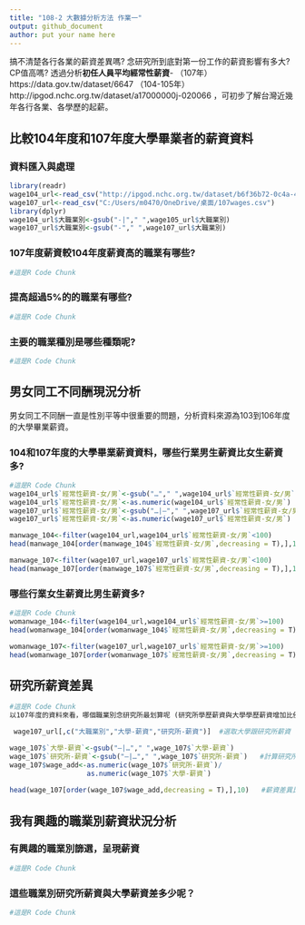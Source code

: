 ```yaml
---
title: "108-2 大數據分析方法 作業一"
output: github_document
author: put your name here
---
```


搞不清楚各行各業的薪資差異嗎? 念研究所到底對第一份工作的薪資影響有多大? CP值高嗎? 透過分析**初任人員平均經常性薪資**- （107年）https://data.gov.tw/dataset/6647 （104-105年）http://ipgod.nchc.org.tw/dataset/a17000000j-020066 ，可初步了解台灣近幾年各行各業、各學歷的起薪。

## 比較104年度和107年度大學畢業者的薪資資料

### 資料匯入與處理
```r
library(readr)
wage104_url<-read_csv("http://ipgod.nchc.org.tw/dataset/b6f36b72-0c4a-4b60-9254-1904e180ddb1/resource/98d5094d-7481-44b5-876a-715a496f922c/download/a17000000j-020066-mah.csv")
wage107_url<-read_csv("C:/Users/m0470/OneDrive/桌面/107wages.csv")
library(dplyr)
wage104_url$大職業別<-gsub("-|"," ",wage105_url$大職業別)
wage107_url$大職業別<-gsub("-"," ",wage107_url$大職業別)
```

### 107年度薪資較104年度薪資高的職業有哪些? 
```r
#這是R Code Chunk
```

### 提高超過5%的的職業有哪些? 
```r
#這是R Code Chunk
```

### 主要的職業種別是哪些種類呢?
```r
#這是R Code Chunk
```

## 男女同工不同酬現況分析

男女同工不同酬一直是性別平等中很重要的問題，分析資料來源為103到106年度的大學畢業薪資。

### 104和107年度的大學畢業薪資資料，哪些行業男生薪資比女生薪資多?
```r
#這是R Code Chunk
wage104_url$`經常性薪資-女/男`<-gsub("…"," ",wage104_url$`經常性薪資-女/男`)
wage104_url$`經常性薪資-女/男`<-as.numeric(wage104_url$`經常性薪資-女/男`)      #整理104年經常性薪資-女/男的資料
wage107_url$`經常性薪資-女/男`<-gsub("…|—"," ",wage107_url$`經常性薪資-女/男`)
wage107_url$`經常性薪資-女/男`<-as.numeric(wage107_url$`經常性薪資-女/男`)      #整理107年經常性薪資-女/男的資料

manwage_104<-filter(wage104_url,wage104_url$`經常性薪資-女/男`<100)
head(manwage_104[order(manwage_104$`經常性薪資-女/男`,decreasing = T),],10)   #取104年男生薪資比女生多的職業前十名

manwage_107<-filter(wage107_url,wage107_url$`經常性薪資-女/男`<100)
head(manwage_107[order(manwage_107$`經常性薪資-女/男`,decreasing = T),],10)   #取107年男生薪資比女生多的職業前十名

```
### 哪些行業女生薪資比男生薪資多? 
```r
#這是R Code Chunk
womanwage_104<-filter(wage104_url,wage104_url$`經常性薪資-女/男`>=100)
head(womanwage_104[order(womanwage_104$`經常性薪資-女/男`,decreasing = T),],10)   #取104年女生金資比男生多的職業前十名

womanwage_107<-filter(wage107_url,wage107_url$`經常性薪資-女/男`>=100)
head(womanwage_107[order(womanwage_107$`經常性薪資-女/男`,decreasing = T),],10)   #取107年女生金資比男生多的職業前十名

```

## 研究所薪資差異


```r
#這是R Code Chunk
以107年度的資料來看，哪個職業別念研究所最划算呢 (研究所學歷薪資與大學學歷薪資增加比例最多)?

 wage107_url[,c("大職業別","大學-薪資","研究所-薪資")]  #選取大學跟研究所薪資

wage_107$`大學-薪資`<-gsub("—|…"," ",wage_107$`大學-薪資`)
wage_107$`研究所-薪資`<-gsub("—|…"," ",wage_107$`研究所-薪資`)   #計算研究所薪資 / 大學薪資到wage_add欄位
wage_107$wage_add<-as.numeric(wage_107$`研究所-薪資`)/
                   as.numeric(wage_107$`大學-薪資`)  
  
head(wage_107[order(wage_107$wage_add,decreasing = T),],10)   #薪資差異比例前十名名的資料
```

## 我有興趣的職業別薪資狀況分析

### 有興趣的職業別篩選，呈現薪資
```r
#這是R Code Chunk
```

### 這些職業別研究所薪資與大學薪資差多少呢？
```r
#這是R Code Chunk
```

